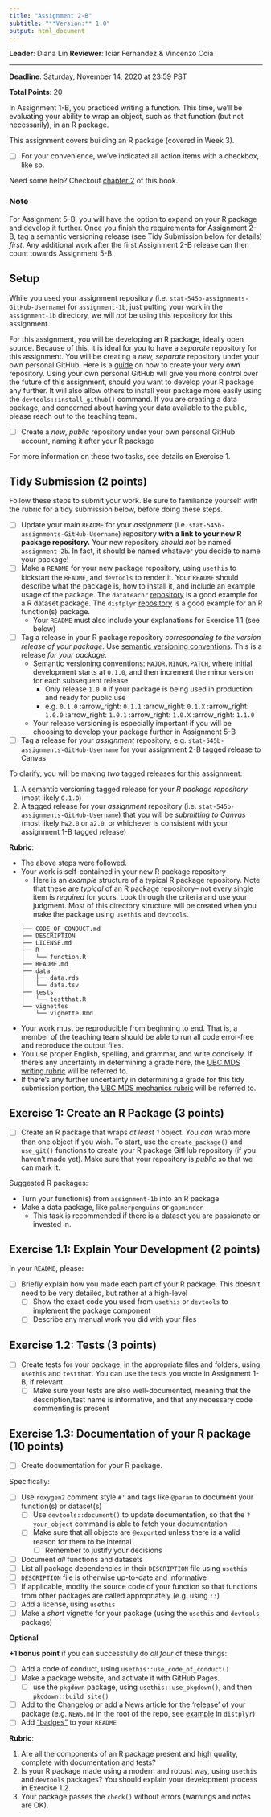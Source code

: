 ```yaml
---
title: "Assignment 2-B"
subtitle: "**Version:** 1.0" 
output: html_document
---
```


__Leader__: Diana Lin
__Reviewer__: Iciar Fernandez & Vincenzo Coia

----

__Deadline__: Saturday, November 14, 2020 at 23:59 PST

__Total Points__: 20

In Assignment 1-B, you practiced writing a function. This time, we'll be evaluating your ability to wrap an object, such as that function (but not necessarily), in an R package.

This assignment covers building an R package (covered in Week 3).

- [ ] For your convenience, we've indicated all action items with a checkbox, like so.

Need some help? Checkout [chapter 2](https://r-pkgs.org/whole-game.html) of this book.


### Note

For Assignment 5-B, you will have the option to expand on your R package and develop it further. Once you finish the requirements for Assignment 2-B, tag a semantic versioning release (see Tidy Submission below for details) _first_. Any additional work after the first Assignment 2-B release can then count towards Assignment 5-B.


## Setup

While you used your assignment repository (i.e. `stat-545b-assignments-GitHub-Username`) for `assignment-1b`, just putting your work in the `assignment-1b` directory, we will _not_ be using this repository for this assignment.

For this assignment, you will be developing an R package, ideally open source. Because of this, it is ideal for you to have a _separate_ repository for this assignment. You will be creating a _new, separate_ repository under your own personal GitHub. Here is a [guide](https://docs.github.com/en/free-pro-team@latest/github/getting-started-with-github/create-a-repo) on how to create your very own repository. Using your own personal GitHub will give you more control over the future of this assignment, should you want to develop your R package any further. It will also allow others to install your package more easily using the `devtools::install_github()` command. If you are creating a data package, and concerned about having your data available to the public, please reach out to the teaching team.

- [ ] Create a _new_, _public_ repository under your own personal GitHub account, naming it after your R package

For more information on these two tasks, see details on Exercise 1.

## Tidy Submission (2 points)

Follow these steps to submit your work. Be sure to familiarize yourself with the rubric for a tidy submission below, before doing these steps.

- [ ] Update your main `README` for your _assignment_ (i.e. `stat-545b-assignments-GitHub-Username`) repository **with a link to your new R package repository.** Your new repository _should not_ be named `assignment-2b`. In fact, it should be named whatever you decide to name your package!
- [ ] Make a `README` for your new package repository, using `usethis` to kickstart the `README`, and `devtools` to render it. Your `README` should describe what the package is, how to install it, and include an example usage of the package. The `datateachr` [repository](https://github.com/UBC-MDS/datateachr/blob/master/README.md) is a good example for a R dataset package. The `distplyr` [repository](https://github.com/vincenzocoia/distplyr/blob/master/README.md) is a good example for an R function(s) package.
  - Your `README` must also include your explanations for Exercise 1.1 (see below)
- [ ] Tag a release in your R package repository _corresponding to the version release of your package_. Use [semantic versioning conventions](https://semver.org). This is a release _for your package_.
  - Semantic versioning conventions: `MAJOR.MINOR.PATCH`, where initial development starts at `0.1.0`, and then increment the minor version for each subsequent release
    - Only release `1.0.0` if your package is being used in production and ready for public use
    - e.g. `0.1.0` :arrow_right: `0.1.1` :arrow_right: `0.1.X` :arrow_right: `1.0.0` :arrow_right: `1.0.1` :arrow_right: `1.0.X` :arrow_right: `1.1.0`
  - Your release versioning is especially important if you will be choosing to develop your package further in Assignment 5-B
- [ ] Tag a release for your _assignment_ repository, e.g. `stat-545b-assignments-GitHub-Username` for your assignment 2-B tagged release to Canvas

To clarify, you will be making _two_ tagged releases for this assignment:

1. A semantic versioning tagged release for your _R package repository_ (most likely `0.1.0`)
1. A tagged release for your _assignment_ repository (i.e. `stat-545b-assignments-GitHub-Username`) that you will be _submitting to Canvas_ (most likely `hw2.0` or `a2.0`, or whichever is consistent with your assignment 1-B tagged release)

**Rubric**:

- The above steps were followed.
- Your work is self-contained in your new R package repository
  - Here is an _example_ structure of a typical R package repository. Note that these are _typical_ of an R package repository-- not every single item is _required_ for yours. Look through the criteria and use your judgment. Most of this directory structure will be created when you make the package using `usethis` and `devtools`.
  
  ```
  ├── CODE_OF_CONDUCT.md
  ├── DESCRIPTION
  ├── LICENSE.md
  ├── R
  │   └── function.R
  ├── README.md
  ├── data
  │   ├── data.rds
  │   └── data.tsv
  ├── tests
  │   └── testthat.R
  └── vignettes
      └── vignette.Rmd
    ```
    
- Your work must be reproducible from beginning to end. That is, a member of the teaching team should be able to run all code error-free and reproduce the output files.
- You use proper English, spelling, and grammar, and write concisely. If there's any uncertainty in determining a grade here, the [UBC MDS writing rubric](https://github.com/UBC-MDS/public/blob/master/rubric/rubric_writing.md) will be referred to.
- If there's any further uncertainty in determining a grade for this tidy submission portion, the [UBC MDS mechanics rubric](https://github.com/UBC-MDS/public/blob/master/rubric/rubric_mech.md) will be referred to.

## Exercise 1: Create an R Package (3 points)

- [ ] Create an R package that wraps _at least 1_ object. You _can_ wrap more than one object if you wish. To start, use the `create_package()` and `use_git()` functions to create your R package GitHub repository (if you haven't made yet). Make sure that your repository is _public_ so that we can mark it.

Suggested R packages:

- Turn your function(s) from `assignment-1b` into an R package
- Make a data package, like `palmerpenguins` or `gapminder`
  - This task is recommended if there is a dataset you are passionate or invested in.

## Exercise 1.1: Explain Your Development (2 points)

In your `README`, please:

- [ ] Briefly explain how you made each part of your R package. This doesn't need to be very detailed, but rather at a high-level
  - [ ] Show the exact code you used from `usethis` or `devtools` to implement the package component
  - [ ] Describe any manual work you did with your files

## Exercise 1.2: Tests (3 points)

- [ ] Create tests for your package, in the appropriate files and folders, using `usethis` and `testthat`. You can use the tests you wrote in Assignment 1-B, if relevant.
  - [ ] Make sure your tests are also well-documented, meaning that the description/test name is informative, and that any necessary code commenting is present

## Exercise 1.3: Documentation of your R package (10 points)

- [ ] Create documentation for your R package.

Specifically:

- [ ] Use `roxygen2` comment style `#'` and tags like `@param` to document your function(s) or dataset(s)
  - [ ] Use `devtools::document()` to update documentation, so that the `?your_object` command is able to fetch your documentation
  - [ ] Make sure that all objects are `@export`ed unless there is a valid reason for them to be internal
      - [ ] Remember to justify your decisions
- [ ] Document _all_ functions and datasets
- [ ] List all package dependencies in their `DESCRIPTION` file using `usethis`
- [ ] `DESCRIPTION` file is otherwise up-to-date and informative
- [ ] If applicable, modify the source code of your function so that functions from other packages are called appropriately (e.g. using `::`)
- [ ] Add a license, using `usethis`
- [ ] Make a _short_ vignette for your package (using the `usethis` and `devtools` package)

**Optional**

__+1 bonus point__ if you can successfully do _all four_ of these things:

- [ ] Add a code of conduct, using `usethis::use_code_of_conduct()`
- [ ] Make a package website, and activate it with GitHub Pages.
  - [ ] use the `pkgdown` package, using `usethis::use_pkgdown()`, and then `pkgdown::build_site()`
- [ ] Add to the Changelog or add a News article for the 'release' of your package (e.g. `NEWS.md` in the root of the repo, see [example](https://github.com/vincenzocoia/distplyr/blob/master/NEWS.md) in `distplyr`)
- [ ] Add ["badges"](https://cran.r-project.org/web/packages/badgecreatr/vignettes/all_badges.html) to your `README`

**Rubric**: 

1. Are all the components of an R package present and high quality, complete with documentation and tests?
1. Is your R package made using a modern and robust way, using `usethis` and `devtools` packages? You should explain your development process in Exercise 1.2.
1. Your package passes the `check()` without errors (warnings and notes are OK).